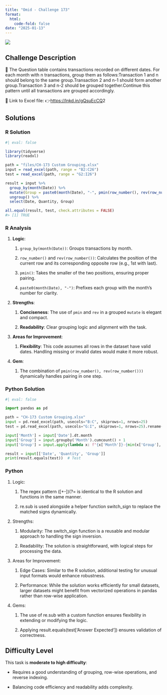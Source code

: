 ```yaml
---
title: "Omid - Challenge 173"
format: 
  html:
    code-fold: false
date: "2025-01-13"
---
```


![](/challenges/images/OmidC173.jpg)

## Challenge Description

🔰 The Question table contains transactions recorded on different dates. For each month with n transactions, group them as follows:Transaction 1 and n should belong to the same group.Transaction 2 and n-1 should form another group.Transaction 3 and n-2 should be grouped together.Continue this pattern until all transactions are grouped accordingly.

🔗 Link to Excel file: 👉<https://lnkd.in/gQsuEcCQ>2

## Solutions

::: panel-tabset
### R Solution

```r
#| eval: false

library(tidyverse)
library(readxl)

path = "files/CH-173 Custom Grouping.xlsx"
input = read_excel(path, range = "B2:C26")
test = read_excel(path, range = "G2:I26")

result = input %>%
  group_by(month(Date)) %>%
  mutate(Group = paste0(month(Date), "-", pmin(row_number(), rev(row_number())))) %>%
  ungroup() %>%
  select(Date, Quantity, Group)

all.equal(result, test, check.attributes = FALSE)
#> [1] TRUE

```

### R Analysis

1.  **Logic**:

    1.  `group_by(month(Date))`: Groups transactions by month.

    2.  `row_number()` and `rev(row_number())`: Calculates the position of the current row and its corresponding opposite row (e.g., 1st with last).

    3.  `pmin()`: Takes the smaller of the two positions, ensuring proper pairing.

    4.  `paste0(month(Date), "-")`: Prefixes each group with the month's number for clarity.

2.  **Strengths**:

    1.  **Conciseness**: The use of `pmin` and `rev` in a grouped `mutate` is elegant and compact.

    2.  **Readability**: Clear grouping logic and alignment with the task.

3.  **Areas for Improvement**:

    1.  **Flexibility**: This code assumes all rows in the dataset have valid dates. Handling missing or invalid dates would make it more robust.

4.  **Gem**:

    1.  The combination of `pmin(row_number(), rev(row_number()))` dynamically handles pairing in one step.

### Python Solution

```python
#| eval: false

import pandas as pd

path = "CH-173 Custom Grouping.xlsx"
input = pd.read_excel(path, usecols="B:C", skiprows=1, nrows=25)
test = pd.read_excel(path, usecols="G:I", skiprows=1, nrows=25).rename(columns=lambda x: x.split('.')[0])

input['Month'] = input['Date'].dt.month
input['Group'] = input.groupby('Month').cumcount() + 1
input['Group'] = input.apply(lambda x: f"{x['Month']}-{min(x['Group'], len(input[input['Month'] == x['Month']]) - x['Group'] + 1)}", axis=1)

result = input[['Date', 'Quantity', 'Group']]
print(result.equals(test))  # Test

```

### Python

1.  Logic:

    1.  The regex pattern (\[+-\])(?=\d) is identical to the R solution and functions in the same manner.

    2.  re.sub is used alongside a helper function switch_sign to replace the matched signs dynamically.

2.  Strengths:

    1.  Modularity: The switch_sign function is a reusable and modular approach to handling the sign inversion.

    2.  Readability: The solution is straightforward, with logical steps for processing the data.

3.  Areas for Improvement:

    1.  Edge Cases: Similar to the R solution, additional testing for unusual input formats would enhance robustness.

    2.  Performance: While the solution works efficiently for small datasets, larger datasets might benefit from vectorized operations in pandas rather than row-wise application.

4.  Gems:

    1.  The use of re.sub with a custom function ensures flexibility in extending or modifying the logic.

    2.  Applying result.equals(test\['Answer Expected'\]) ensures validation of correctness.
:::

## **Difficulty Level**

This task is **moderate to high difficulty**:

-   Requires a good understanding of grouping, row-wise operations, and reverse indexing.

-   Balancing code efficiency and readability adds complexity.
